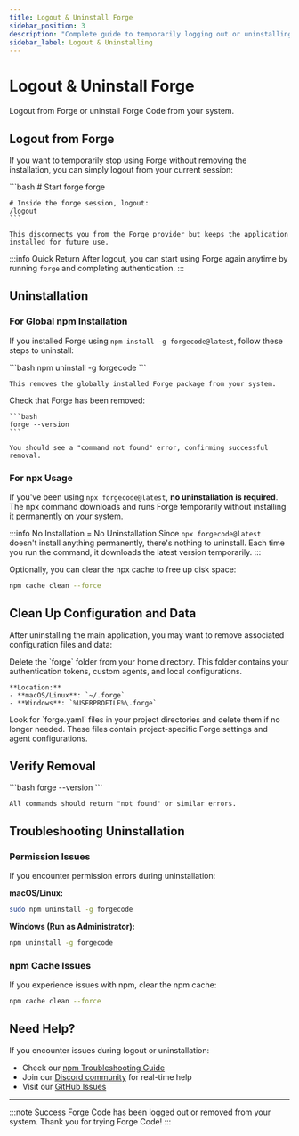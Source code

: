 ```yaml
---
title: Logout & Uninstall Forge
sidebar_position: 3
description: "Complete guide to temporarily logging out or uninstalling Forge Code from your system."
sidebar_label: Logout & Uninstalling
---
```



# Logout & Uninstall Forge

Logout from Forge or uninstall Forge Code from your system.

## Logout from Forge

If you want to temporarily stop using Forge without removing the installation, you can simply logout from your current session:

<Steps>
  <Step title="Start Forge and logout">
    ```bash
    # Start forge
    forge

    # Inside the forge session, logout:
    /logout
    ```
    
    This disconnects you from the Forge provider but keeps the application installed for future use.
  </Step>
</Steps>

:::info Quick Return
After logout, you can start using Forge again anytime by running `forge` and completing authentication.
:::

## Uninstallation

### For Global npm Installation

If you installed Forge using `npm install -g forgecode@latest`, follow these steps to uninstall:

<Steps>
  <Step title="Uninstall">
    ```bash
    npm uninstall -g forgecode
    ```

    This removes the globally installed Forge package from your system.
  </Step>

  <Step title="Verify removal">
    Check that Forge has been removed:

    ```bash
    forge --version
    ```

    You should see a "command not found" error, confirming successful removal.
  </Step>
</Steps>

### For npx Usage

If you've been using `npx forgecode@latest`, **no uninstallation is required**. The npx command downloads and runs Forge temporarily without installing it permanently on your system.

:::info No Installation = No Uninstallation
Since `npx forgecode@latest` doesn't install anything permanently, there's nothing to uninstall. Each time you run the command, it downloads the latest version temporarily.
:::

Optionally, you can clear the npx cache to free up disk space:

```bash
npm cache clean --force
```

## Clean Up Configuration and Data

After uninstalling the main application, you may want to remove associated configuration files and data:

<Steps>
  <Step title="Remove Forge configuration directory">
    Delete the `forge` folder from your home directory. This folder contains your authentication tokens, custom agents, and local configurations.

    **Location:**
    - **macOS/Linux**: `~/.forge`
    - **Windows**: `%USERPROFILE%\.forge`
  </Step>
  
  <Step title="Remove project-specific configurations (optional)">
    Look for `forge.yaml` files in your project directories and delete them if no longer needed. These files contain project-specific Forge settings and agent configurations.
  </Step>
</Steps>

## Verify Removal

<Steps>
  <Step title="Check command availability">
    ```bash
    forge --version
    ```
    
    All commands should return "not found" or similar errors.
  </Step>
  


</Steps>

## Troubleshooting Uninstallation

### Permission Issues

If you encounter permission errors during uninstallation:

**macOS/Linux:**
```bash
sudo npm uninstall -g forgecode
```

**Windows (Run as Administrator):**
```cmd
npm uninstall -g forgecode
```



### npm Cache Issues

If you experience issues with npm, clear the npm cache:

```bash
npm cache clean --force
```

## Need Help?

If you encounter issues during logout or uninstallation:

- Check our [npm Troubleshooting Guide](/docs/npm-troubleshooting)
- Join our [Discord community](https://discord.gg/kRZBPpkgwq) for real-time help
- Visit our [GitHub Issues](https://github.com/antinomyhq/forge/issues)

---

:::note Success
Forge Code has been logged out or removed from your system. Thank you for trying Forge Code!
:::